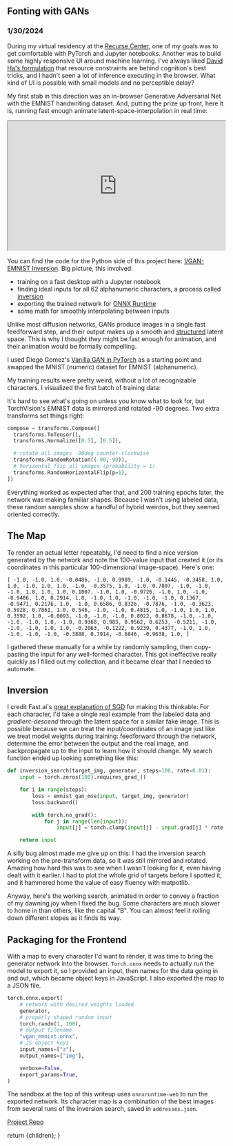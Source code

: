 

## Fonting with GANs

### 1/30/2024

During my virtual residency at the [Recurse Center](https://www.recurse.com/), one of my goals was to get comfortable with PyTorch and Jupyter notebooks. Another was to build some highly responsive UI around machine learning. I've always liked [David Ha's formulation](https://otoro.net/ml/) that resource constraints are behind cognition's best tricks, and I hadn't seen a lot of inference executing in the browser. What kind of UI is possible with small models and no perceptible delay?

My first stab in this direction was an in-browser Generative Adversarial Net with the EMNIST handwriting dataset. And, putting the prize up front, here it is, running fast enough animate latent-space-interpolation in real time:

<iframe
  src="https://codesandbox.io/embed/7rd69j?view=preview"
  width="100%"
  height="300"
  sandbox="allow-forms allow-modals allow-popups allow-presentation allow-same-origin allow-scripts"
></iframe>

You can find the code for the Python side of this project here: [VGAN-EMNIST Inversion](https://github.com/zackrdavis/VGAN-EMNIST-Inversion). Big picture, this involved:

- training on a fast desktop with a Jupyter notebook
- finding ideal inputs for all 62 alphanumeric characters, a process called [inversion](https://arxiv.org/pdf/2101.05278.pdf)
- exporting the trained network for [ONNX Runtime](https://onnxruntime.ai/docs/get-started/with-javascript.html)
- some math for smoothly interpolating between inputs

Unlike most diffusion networks, GANs produce images in a single fast feedforward step, and their output makes up a smooth and [structured](https://machinelearningmastery.com/how-to-interpolate-and-perform-vector-arithmetic-with-faces-using-a-generative-adversarial-network/) latent space. This is why I thought they might be fast enough for animation, and their animation would be formally compelling.

I used Diego Gomez's [Vanilla GAN in PyTorch](https://github.com/diegoalejogm/gans) as a starting point and swapped the MNIST (numeric) dataset for EMNIST (alphanumeric).

My training results were pretty weird, without a lot of recognizable characters. I visualized the first batch of training data:

<ImageFull
  src={twisted}
  alt="A grid of EMNIST handwritten digits twisted 90 degrees"
/>

It's hard to see what's going on unless you know what to look for, but TorchVision's EMNIST data is mirrored and rotated -90 degrees. Two extra transforms set things right:

```python
compose = transforms.Compose([
  transforms.ToTensor(),
  transforms.Normalize([0.5], [0.5]),

  # rotate all images -90deg counter-clockwise
  transforms.RandomRotation((-90,-90)),
  # horizontal flip all images (probability = 1)
  transforms.RandomHorizontalFlip(p=1),
])
```

Everything worked as expected after that, and 200 training epochs later, the network was making familiar shapes. Because I wasn't using labeled data, these random samples show a handful of hybrid weirdos, but they seemed oriented correctly.

<ImageFull
  src={weirdos}
  alt="Two rows of white glyphs on a black background. The letters are distorted and unreadable."
/>

## The Map

To render an actual letter repeatably, I'd need to find a nice version generated by the network and note the 100-value input that created it (or its coordinates in this particular 100-dimensional image-space). Here's one:

`[
    -1.0, -1.0, 1.0, -0.0486, -1.0, 0.9989, -1.0, -0.1445, -0.3458, 1.0, 1.0,
    -1.0, 1.0, 1.0, -1.0, -0.3575, 1.0, -1.0, 0.7807, -1.0, -1.0, -1.0, 1.0,
    1.0, 1.0, 0.1007, -1.0, 1.0, -0.9726, -1.0, 1.0, -1.0, -0.9486, 1.0, 0.2914,
    1.0, -1.0, 1.0, -1.0, -1.0, -1.0, 0.1367, -0.9471, 0.2176, 1.0, -1.0,
    0.6586, 0.8326, -0.7876, -1.0, -0.3623, 0.5928, 0.7861, 1.0, 0.546, -1.0,
    -1.0, 0.4815, 1.0, -1.0, 1.0, 1.0, 0.3592, 1.0, -0.0093, -1.0, -1.0, -1.0,
    0.8022, 0.8678, -1.0, -1.0, -1.0, -1.0, 1.0, -1.0, 0.9368, 0.983, 0.9562,
    0.6253, -0.5211, -1.0, -1.0, -1.0, 1.0, 1.0, -0.2063, -0.1222, 0.9239,
    0.4377, -1.0, 1.0, -1.0, -1.0, -1.0, -0.3888, 0.7914, -0.6846, -0.9638, 1.0,
  ]`

I gathered these manually for a while by randomly sampling, then copy-pasting the input for any well-formed character. This got ineffective really quickly as I filled out my collection, and it became clear that I needed to automate.

## Inversion

I credit Fast.ai's [great explanation of SGD](https://github.com/fastai/fastbook/blob/master/04_mnist_basics.ipynb) for making this thinkable: For each character, I'd take a single real example from the labeled data and _gradient-descend_ through the latent space for a similar fake image. This is possible because we can treat the input/coordinates of an image just like we treat model weights during training: feedforward through the network, determine the error between the output and the real image, and backpropagate up to the input to learn how it should change. My search function ended up looking something like this:

```python
def inversion_search(target_img, generator, steps=100, rate=0.01):
	input = torch.zeros(100).requires_grad_()

    for i in range(steps):
        loss = emnist_gan_mse(input, target_img, generator)
        loss.backward()

        with torch.no_grad():
            for j in range(len(input)):
                input[j] = torch.clamp(input[j] - input.grad[j] * rate, -1, 1)

    return input
```

A silly bug almost made me give up on this: I had the inversion search working on the pre-transform data, so it was still mirrored and rotated. Amazing how hard this was to see when I wasn't looking for it, even having dealt with it earlier. I had to plot the whole grid of targets before I spotted it, and it hammered home the value of easy fluency with matpotlib.

Anyway, here's the working search, animated in order to convey a fraction of my dawning joy when I fixed the bug. Some characters are much slower to home in than others, like the capital "B". You can almost feel it rolling down different slopes as it finds its way.

<ImageFull
  src={search}
  alt="A grid of black tiles with white forms that slowly become handwritten characters."
/>

## Packaging for the Frontend

With a map to every character I'd want to render, it was time to bring the generator network into the browser. `Torch.onnx` needs to actually run the model to export it, so I provided an input, then names for the data going in and out, which became object keys in JavaScript. I also exported the map to a JSON file.

```python
torch.onnx.export(
	# network with desired weights loaded
	generator,
	# properly shaped random input
	torch.randn(1, 100),
	# output filename
	"vgan_emnist.onnx",
	# JS object keys
    input_names=["z"],
    output_names=["img"],

    verbose=False,
    export_params=True,
)
```

The sandbox at the top of this writeup uses `onnxruntime-web` to run the exported network. Its character map is a combination of the best images from several runs of the inversion search, saved in `addresses.json`.

[Project Repo](https://github.com/zackrdavis/VGAN-EMNIST-Inversion)

  return <MdxLayout>{children}</MdxLayout>;
}
